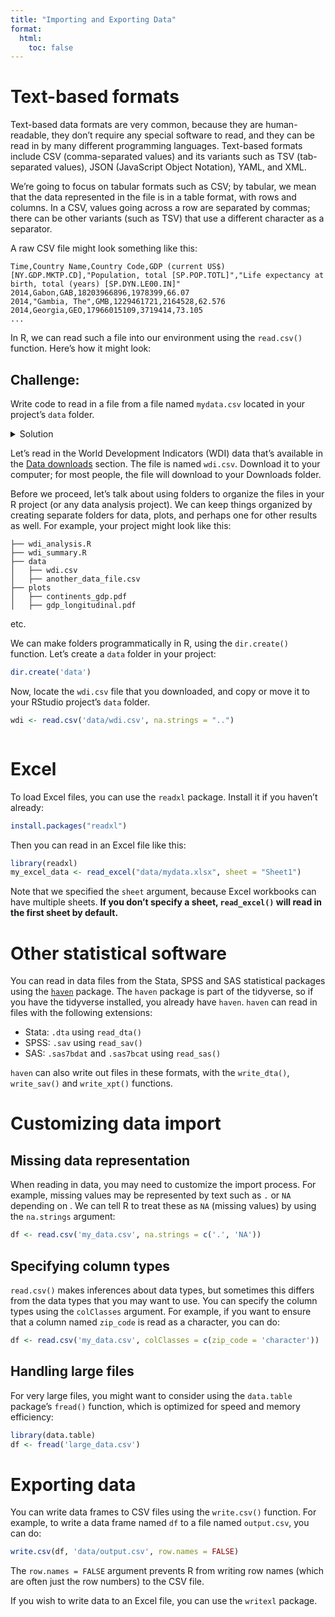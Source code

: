 ```yaml
---
title: "Importing and Exporting Data"
format:
  html:
    toc: false
---
```


# Text-based formats

Text-based data formats are very common, because they are human-readable, they don't require any special software to read, and they can be read in by many different programming languages. Text-based formats include CSV (comma-separated values) and its variants such as TSV (tab-separated values), JSON (JavaScript Object Notation), YAML, and XML.

We're going to focus on tabular formats such as CSV; by tabular, we mean that the data represented in the file is in a table format, with rows and columns. In a CSV, values going across a row are separated by commas; there can be other variants (such as TSV) that use a different character as a separator.

A raw CSV file might look something like this:

```         
Time,Country Name,Country Code,GDP (current US$) [NY.GDP.MKTP.CD],"Population, total [SP.POP.TOTL]","Life expectancy at birth, total (years) [SP.DYN.LE00.IN]"
2014,Gabon,GAB,18203966896,1978399,66.07
2014,"Gambia, The",GMB,1229461721,2164528,62.576
2014,Georgia,GEO,17966015109,3719414,73.105
...
```

In R, we can read such a file into our environment using the `read.csv()` function. Here's how it might look:

## Challenge:

Write code to read in a file from a file named `mydata.csv` located in your project's `data` folder.

<details>

<summary>Solution</summary>

``` r
# Read a CSV file
data <- read.csv("data/mydata.csv")
head(data)
```

</details>

Let's read in the World Development Indicators (WDI) data that's available in the [Data downloads](data.html) section. The file is named `wdi.csv`. Download it to your computer; for most people, the file will download to your Downloads folder.

Before we proceed, let's talk about using folders to organize the files in your R project (or any data analysis project). We can keep things organized by creating separate folders for data, plots, and perhaps one for other results as well. For example, your project might look like this:

```         
├── wdi_analysis.R
├── wdi_summary.R
├── data
│   ├── wdi.csv
│   ├── another_data_file.csv
├── plots
│   ├── continents_gdp.pdf
│   ├── gdp_longitudinal.pdf
```

etc.

We can make folders programmatically in R, using the `dir.create()` function. Let's create a `data` folder in your project:

```r
dir.create('data')
```

Now, locate the `wdi.csv` file that you downloaded, and copy or move it to your RStudio project's `data` folder.

```r
wdi <- read.csv('data/wdi.csv', na.strings = "..")
```

```r
```

# Excel

To load Excel files, you can use the `readxl` package. Install it if you haven't already:

```r
install.packages("readxl")
```

Then you can read in an Excel file like this:

``` r
library(readxl)
my_excel_data <- read_excel("data/mydata.xlsx", sheet = "Sheet1")
```

Note that we specified the `sheet` argument, because Excel workbooks can have multiple sheets. **If you don't specify a sheet, `read_excel()` will read in the first sheet by default.**

# Other statistical software

You can read in data files from the Stata, SPSS and SAS statistical packages using the [`haven`](https://haven.tidyverse.org/){target="_blank"} package. The `haven` package is part of the tidyverse, so if you have the tidyverse installed, you already have `haven`. `haven` can read in files with the following extensions:

-   Stata: `.dta` using `read_dta()`
-   SPSS: `.sav` using `read_sav()`
-   SAS: `.sas7bdat` and `.sas7bcat` using `read_sas()`

`haven` can also write out files in these formats, with the `write_dta()`, `write_sav()` and `write_xpt()` functions.

# Customizing data import

## Missing data representation

When reading in data, you may need to customize the import process. For example, missing values may be represented by text such as `.` or `NA` depending on . We can tell R to treat these as `NA` (missing values) by using the `na.strings` argument:

```r
df <- read.csv('my_data.csv', na.strings = c('.', 'NA'))
```

## Specifying column types

`read.csv()` makes inferences about data types, but sometimes this differs from the data types that you may want to use. You can specify the column types using the `colClasses` argument. For example, if you want to ensure that a column named `zip_code` is read as a character, you can do:

```r
df <- read.csv('my_data.csv', colClasses = c(zip_code = 'character'))
```

## Handling large files

For very large files, you might want to consider using the `data.table` package's `fread()` function, which is optimized for speed and memory efficiency:

```r
library(data.table)
df <- fread('large_data.csv')
```

# Exporting data

You can write data frames to CSV files using the `write.csv()` function. For example, to write a data frame named `df` to a file named `output.csv`, you can do:

```r
write.csv(df, 'data/output.csv', row.names = FALSE)
```

The `row.names = FALSE` argument prevents R from writing row names (which are often just the row numbers) to the CSV file.

If you wish to write data to an Excel file, you can use the `writexl` package.



